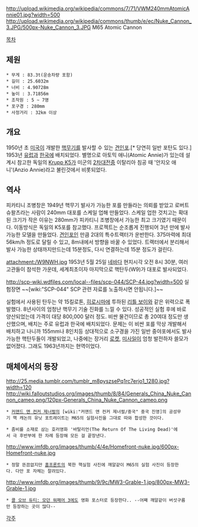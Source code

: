 http://upload.wikimedia.org/wikipedia/commons/7/71/VWM240mmAtomicAnnie01.jpg?width=500
http://upload.wikimedia.org/wikipedia/commons/thumb/e/ec/Nuke_Cannon_3.JPG/500px-Nuke_Cannon_3.JPG
M65 Atomic Cannon

[[목차]]

== 제원 ==
 * 무게 : 83.3t(운송차량 포함)
 * 길이 : 25.6032m
 * 너비 : 4.90728m
 * 높이 : 3.71856m
 * 조작원 : 5 ~ 7명
 * 포구경 : 280mm
 * 사정거리 : 32km 이상

== 개요 ==
1950년 초 [[미국]]이 개발한 [[핵무기]]를 발사할 수 있는 [[견인포]].[* 당연히 일반 포탄도 있다.] 1953년 [[유럽]]과 [[한국]]에 배치되었다. 별명으로 아토믹 애니(Atomic Annie)가 있는데 설계시 참고한 독일의 [[Krupp K5]]가 미군의 [[2차대전]]중 이탈리아 침공 때 '안지오 애니'(Anzio Annie)라고 불린것에서 비롯되었다.

== 역사 ==
피카티니 조병창은 1949년 핵무기 발사가 가능한 포를 만들라는 의뢰를 받았고 로버트 슈왈츠라는 사람이 240mm 대포를 스케일 업해 만들었다. 스케일 업한 것치고는 확대된 크기가 작은 이유는 280mm가 피카티니 조병창에서 가능한 최고 크기였기 때문이다. 이동방식은 독일의 K5포를 참고했다. 프로젝트는 순조롭게 진행되어 3년 만에 발사가능한 모델을 만들었다. [[견인포]]인 만큼 2대의 특수트랙터가 운반한다. 375마력에 최대 56km/h 정도로 달릴 수 있고, 8m내에서 방향을 바꿀 수 있었다. 트랙터에서 분리해서 발사 가능한 상태까지만드는데 15분정도, 다시 연결하는데 15분 정도가 걸린다.

attachment:/W9NWH.jpg
1953년 5월 25일 [[네바다]] 현지시각 오전 8시 30분, 여러 고관들이 참석한 가운데, 세계최초이자 마지막으로 핵탄두(W9)가 대포로 발사되었다.

http://scp-wiki.wdfiles.com/local--files/scp-044/SCP-44.jpg?width=500
실험장면
~~[wiki:"SCP-044" SCP 관련 자료를 노출하시면 안됩니다.]~~

{{{#!html
<iframe width="560" height="315" src="http://www.youtube.com/embed/goMNAxFqGbk" frameborder="0" allowfullscreen></iframe>
}}}

실험에서 사용된 탄두는 약 15킬로톤, [[히로시마]]에 투하된 [[리틀 보이]]와 같은 위력으로 폭발했다. 8년사이의 엄청난 핵무기 기술 진화를 느낄 수 있다.
성공적인 실험 후에 바로 양산되었는데 가격이 대당 800,000 달러 정도. 비싼 물건이므로 총 20여대 정도만 생산했으며, 배치는 주로 유럽과 한국에 배치되었다. 문제는 이 비싼 포를 막상 개발해서 배치하고 나니까 155mm나 8인치등 상대적으로 소구경을 가진 일반 중야포에서도 발사가능한 핵탄두들이 개발되었고, 나중에는 장거리 [[로켓]], [[미사일]]이 엄청 발전하자 쓸모가 없어졌다. 그래도 1963년까지는 현역이었다.

== 매체에서의 등장 ==

http://25.media.tumblr.com/tumblr_m8pyszsePq1rc7erjo1_1280.jpg?width=120 http://wiki.falloutstudios.org/images/thumb/8/84/Generals_China_Nuke_Cannon_cameo.png/120px-Generals_China_Nuke_Cannon_cameo.png
 * [[커맨드 앤 컨커 제너럴]]의 [wiki:"커맨드 앤 컨커 제너럴/중국" 중국 진영]의 공성무기 핵 캐논의 유닛 포트레이트는 M65의 실험사진을 그대로 따와 합성한 것이다.

 * 좀비를 소재로 삼는 호러영화 '바탈리언(The Return Of The Living Dead)'에서 극 후반부에 한 차례 등장해 모든 걸 끝장낸다.

http://www.imfdb.org/images/thumb/4/4e/Homefront-nuke.jpg/600px-Homefront-nuke.jpg
 * 정말 뜬끔없지만 [[홈프론트]]의 북한 핵실험 사진에 깨알같이 M65의 실험 사진이 등장한다. 다만 포 자체는 잘려있다.

http://www.imfdb.org/images/thumb/9/9c/MW3-Grable-1.jpg/800px-MW3-Grable-1.jpg
 * [[콜 오브 듀티: 모던 워페어 3]]에도 영화 포스터로 등장한다.. --어째 깨알같이 버섯구름만 등장하는 곳이 많다--

[[각주]]
